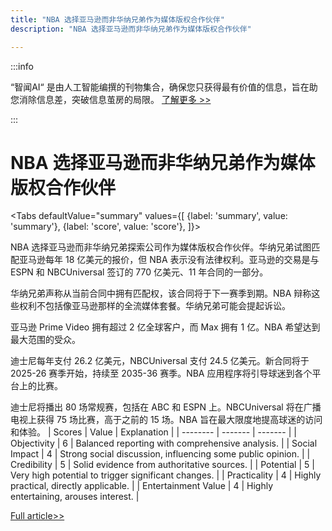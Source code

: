 ```yaml
---
title: "NBA 选择亚马逊而非华纳兄弟作为媒体版权合作伙伴"
description: "NBA 选择亚马逊而非华纳兄弟作为媒体版权合作伙伴"

---
```



:::info

“智闻AI“ 是由人工智能编撰的刊物集合，确保您只获得最有价值的信息，旨在助您消除信息差，突破信息茧房的局限。  [了解更多 >>](/)

:::

# NBA 选择亚马逊而非华纳兄弟作为媒体版权合作伙伴


<Tabs
	defaultValue="summary"
	values={[
	{label: 'summary', value: 'summary'},
	{label: 'score', value: 'score'},
]}>
<TabItem value="summary">


NBA 选择亚马逊而非华纳兄弟探索公司作为媒体版权合作伙伴。华纳兄弟试图匹配亚马逊每年 18 亿美元的报价，但 NBA 表示没有法律权利。亚马逊的交易是与 ESPN 和 NBCUniversal 签订的 770 亿美元、11 年合同的一部分。

华纳兄弟声称从当前合同中拥有匹配权，该合同将于下一赛季到期。NBA 辩称这些权利不包括像亚马逊那样的全流媒体套餐。华纳兄弟可能会提起诉讼。

亚马逊 Prime Video 拥有超过 2 亿全球客户，而 Max 拥有 1 亿。NBA 希望达到最大范围的受众。

迪士尼每年支付 26.2 亿美元，NBCUniversal 支付 24.5 亿美元。新合同将于 2025-26 赛季开始，持续至 2035-36 赛季。NBA 应用程序将引导球迷到各个平台上的比赛。

迪士尼将播出 80 场常规赛，包括在 ABC 和 ESPN 上。NBCUniversal 将在广播电视上获得 75 场比赛，高于之前的 15 场。NBA 旨在最大限度地提高球迷的访问和体验。
</TabItem>
<TabItem value="score">
	| Scores     | Value   | Explanation |
	| -------- | ------- | ------- |
	| Objectivity  | 6    | Balanced reporting with comprehensive analysis.    |
	| Social Impact | 4     | Strong social discussion, influencing some public opinion.    |
	| Credibility    | 5    | Solid evidence from authoritative sources.    |
	| Potential    | 5    | Very high potential to trigger significant changes.    |
	| Practicality    | 4    | Highly practical, directly applicable.    |
	| Entertainment Value    | 4    | Highly entertaining, arouses interest.    |
</TabItem>
</Tabs>

[Full article>>](https://www.cnbc.com/2024/07/24/nba-picks-amazon-for-media-rights-over-warner-bros-discovery.html)
